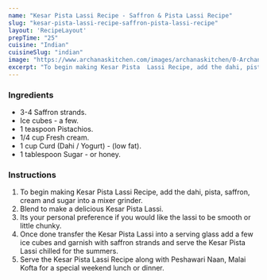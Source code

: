 ---
name: "Kesar Pista Lassi Recipe - Saffron & Pista Lassi Recipe"
slug: "kesar-pista-lassi-recipe-saffron-pista-lassi-recipe"
layout: 'RecipeLayout'
prepTime: "25"
cuisine: "Indian"
cuisineSlug: "indian"
image: "https://www.archanaskitchen.com/images/archanaskitchen/0-Archanas-Kitchen-Recipes/Kesar_Pista_Lassi_Recipe-3.jpg"
excerpt: "To begin making Kesar Pista  Lassi Recipe, add the dahi, pista, saffron, cream and sugar into a mixer grinder"
---

### Ingredients

- 3-4 Saffron strands.
- Ice cubes - a few.
- 1 teaspoon Pistachios.
- 1/4 cup Fresh cream.
- 1 cup Curd (Dahi / Yogurt) - (low fat).
- 1 tablespoon Sugar - or honey.

### Instructions

1. To begin making Kesar Pista  Lassi Recipe, add the dahi, pista, saffron, cream and sugar into a mixer grinder.
1. Blend to make a delicious Kesar Pista Lassi.
1. Its your personal preference if you would like the lassi to be smooth or little chunky.
1. Once done transfer the Kesar Pista Lassi into a serving glass add a few ice cubes and garnish with saffron strands and serve the Kesar Pista Lassi chilled for the summers.
1. Serve the Kesar Pista Lassi Recipe along with Peshawari Naan, Malai Kofta for a special weekend lunch or dinner.
